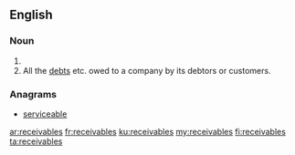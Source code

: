 ==English==

===Noun===
{{head|en}}

# {{plural of|receivable}}
# All the [[debt]]s etc. owed to a company by its debtors or customers.

===Anagrams===
* [[serviceable#English|serviceable]]

[[ar:receivables]]
[[fr:receivables]]
[[ku:receivables]]
[[my:receivables]]
[[fi:receivables]]
[[ta:receivables]]